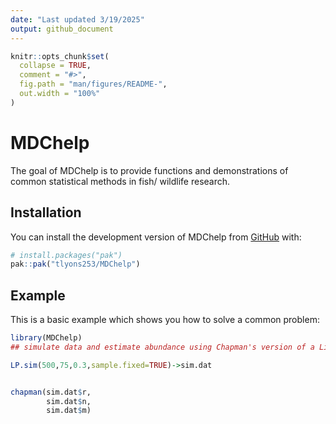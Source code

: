 ```yaml
---
date: "Last updated 3/19/2025"
output: github_document
---
```


<!-- README.md is generated from README.Rmd. Please edit that file -->

```r
knitr::opts_chunk$set(
  collapse = TRUE,
  comment = "#>",
  fig.path = "man/figures/README-",
  out.width = "100%"
)
```

# MDChelp

<!-- badges: start -->
<!-- badges: end -->

The goal of MDChelp is to provide functions and demonstrations of common statistical methods in fish/ wildlife research.

## Installation

You can install the development version of MDChelp from [GitHub](https://github.com/) with:

``` r
# install.packages("pak")
pak::pak("tlyons253/MDChelp")
```

## Example

This is a basic example which shows you how to solve a common problem:

```r
library(MDChelp)
## simulate data and estimate abundance using Chapman's version of a Lincoln-Peterson estimator

LP.sim(500,75,0.3,sample.fixed=TRUE)->sim.dat


chapman(sim.dat$r,
        sim.dat$n,
        sim.dat$m)

```


